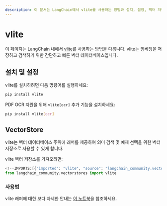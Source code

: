 ```yaml
---
description: 이 문서는 LangChain에서 vlite를 사용하는 방법과 설치, 설정, 벡터 저장소에 대한 정보를 제공합니다.
---
```


# vlite

이 페이지는 LangChain 내에서 [vlite](https://github.com/sdan/vlite)를 사용하는 방법을 다룹니다. vlite는 임베딩을 저장하고 검색하기 위한 간단하고 빠른 벡터 데이터베이스입니다.

## 설치 및 설정

vlite를 설치하려면 다음 명령어를 실행하세요:

```bash
pip install vlite
```


PDF OCR 지원을 위해 `vlite[ocr]` 추가 기능을 설치하세요:

```bash
pip install vlite[ocr]
```


## VectorStore

vlite는 벡터 데이터베이스 주위에 래퍼를 제공하여 의미 검색 및 예제 선택을 위한 벡터 저장소로 사용할 수 있게 합니다.

vlite 벡터 저장소를 가져오려면:

```python
<!--IMPORTS:[{"imported": "vlite", "source": "langchain_community.vectorstores", "docs": "https://api.python.langchain.com/en/latest/vectorstores/langchain_community.vectorstores.vlite.vlite.html", "title": "vlite"}]-->
from langchain_community.vectorstores import vlite
```


### 사용법

vlite 래퍼에 대한 보다 자세한 안내는 [이 노트북](/docs/integrations/vectorstores/vlite)을 참조하세요.